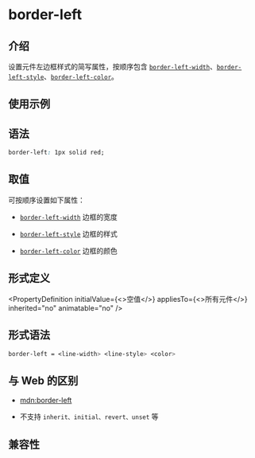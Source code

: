 # border-left

## 介绍

设置元件左边框样式的简写属性，按顺序包含 [`border-left-width`](./border-left-width)、[`border-left-style`](./border-left-style)、[`border-left-color`](./border-left-color)。

## 使用示例


<Go
  example="css-api"
  defaultFile="src/border-left/App.tsx"
  img="https://lf-lynx.tiktok-cdns.com/obj/lynx-artifacts-oss-sg/lynx-website/assets/doc/css/border-left.jpg"
  defaultEntryFile="dist/border-left.lynx.bundle"
  entry="src/border-left"
/>

## 语法

```css
border-left: 1px solid red;
```

## 取值

可按顺序设置如下属性：

- [`border-left-width`](./border-left-width.mdx)
  边框的宽度

- [`border-left-style`](./border-left-style.mdx)
  边框的样式

- [`border-left-color`](./border-left-color.mdx)
  边框的颜色

## 形式定义


<PropertyDefinition
  initialValue={<>空值</>}
  appliesTo={<>所有元件</>}
  inherited="no"
  animatable="no"
/>

## 形式语法

```css
border-left = <line-width> <line-style> <color>
```

## 与 Web 的区别

- [mdn:border-left](https://developer.mozilla.org/en-US/docs/Web/CSS/border-left)

- 不支持 `inherit、initial、revert、unset` 等

## 兼容性


<LegacyCompatTable metadata="css/properties/border-left" />
